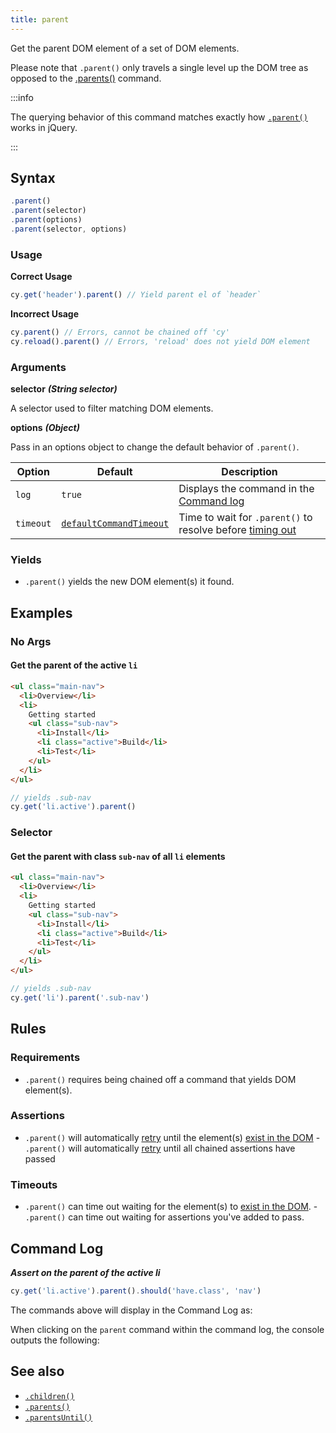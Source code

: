 ```yaml
---
title: parent
---
```


Get the parent DOM element of a set of DOM elements.

Please note that `.parent()` only travels a single level up the DOM tree as
opposed to the [.parents()](/api/commands/parents) command.

:::info

The querying behavior of this command matches exactly how
[`.parent()`](http://api.jquery.com/parent) works in jQuery.

:::

## Syntax

```javascript
.parent()
.parent(selector)
.parent(options)
.parent(selector, options)
```

### Usage

**<Icon name="check-circle" color="green" /> Correct Usage**

```javascript
cy.get('header').parent() // Yield parent el of `header`
```

**<Icon name="exclamation-triangle" color="red" /> Incorrect Usage**

```javascript
cy.parent() // Errors, cannot be chained off 'cy'
cy.reload().parent() // Errors, 'reload' does not yield DOM element
```

### Arguments

**<Icon name="angle-right" /> selector** **_(String selector)_**

A selector used to filter matching DOM elements.

**<Icon name="angle-right" /> options** **_(Object)_**

Pass in an options object to change the default behavior of `.parent()`.

| Option    | Default                                                              | Description                                                                              |
| --------- | -------------------------------------------------------------------- | ---------------------------------------------------------------------------------------- |
| `log`     | `true`                                                               | Displays the command in the [Command log](/guides/core-concepts/cypress-app#Command-Log) |
| `timeout` | [`defaultCommandTimeout`](/guides/references/configuration#Timeouts) | Time to wait for `.parent()` to resolve before [timing out](#Timeouts)                   |

### Yields [<Icon name="question-circle"/>](/guides/core-concepts/introduction-to-cypress#Subject-Management)

- `.parent()` yields the new DOM element(s) it found.

## Examples

### No Args

#### Get the parent of the active `li`

```html
<ul class="main-nav">
  <li>Overview</li>
  <li>
    Getting started
    <ul class="sub-nav">
      <li>Install</li>
      <li class="active">Build</li>
      <li>Test</li>
    </ul>
  </li>
</ul>
```

```javascript
// yields .sub-nav
cy.get('li.active').parent()
```

### Selector

#### Get the parent with class `sub-nav` of all `li` elements

```html
<ul class="main-nav">
  <li>Overview</li>
  <li>
    Getting started
    <ul class="sub-nav">
      <li>Install</li>
      <li class="active">Build</li>
      <li>Test</li>
    </ul>
  </li>
</ul>
```

```javascript
// yields .sub-nav
cy.get('li').parent('.sub-nav')
```

## Rules

### Requirements [<Icon name="question-circle"/>](/guides/core-concepts/introduction-to-cypress#Chains-of-Commands)

- `.parent()` requires being chained off a command that yields DOM element(s).

### Assertions [<Icon name="question-circle"/>](/guides/core-concepts/introduction-to-cypress#Assertions)

- `.parent()` will automatically [retry](/guides/core-concepts/retry-ability)
  until the element(s)
  [exist in the DOM](/guides/core-concepts/introduction-to-cypress#Default-Assertions) -
  `.parent()` will automatically [retry](/guides/core-concepts/retry-ability)
  until all chained assertions have passed

### Timeouts [<Icon name="question-circle"/>](/guides/core-concepts/introduction-to-cypress#Timeouts)

- `.parent()` can time out waiting for the element(s) to
  [exist in the DOM](/guides/core-concepts/introduction-to-cypress#Default-Assertions). -
  `.parent()` can time out waiting for assertions you've added to pass.

## Command Log

**_Assert on the parent of the active li_**

```javascript
cy.get('li.active').parent().should('have.class', 'nav')
```

The commands above will display in the Command Log as:

<DocsImage
  src="/img/api/parent/get-parent-element-just-like-jquery.png"
  alt="Command Log parent"
/>

When clicking on the `parent` command within the command log, the console
outputs the following:

<DocsImage
  src="/img/api/parent/parent-command-found-elements-for-console-log.png"
  alt="Console Log parent"
/>

## See also

- [`.children()`](/api/commands/children)
- [`.parents()`](/api/commands/parents)
- [`.parentsUntil()`](/api/commands/parentsuntil)
